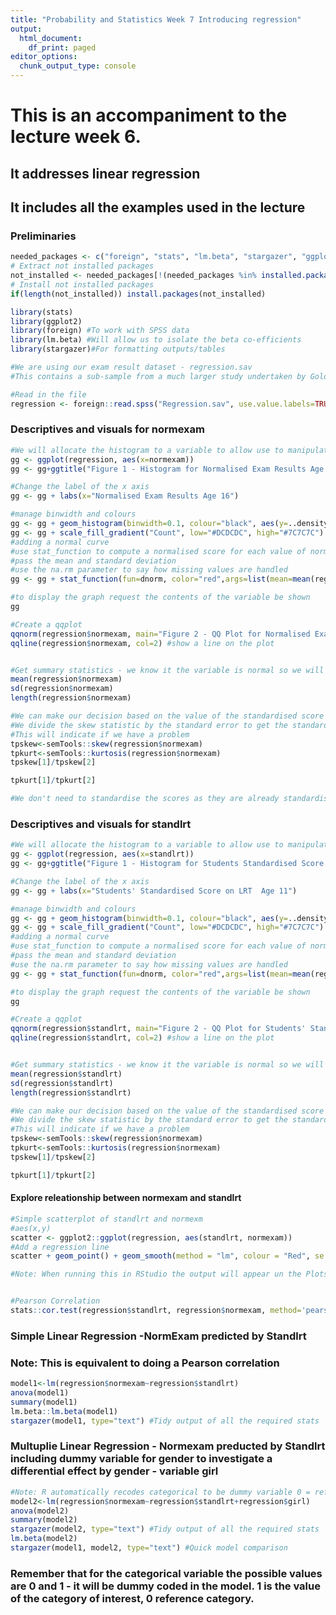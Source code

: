 ---
title: "Probability and Statistics Week 7 Introducing regression"
output: 
  html_document:
    df_print: paged
editor_options:
  chunk_output_type: console
---

#  This is an accompaniment to the lecture week 6.
## It addresses linear regression
## It includes all the examples used in the lecture

### Preliminaries
```{r}
needed_packages <- c("foreign", "stats", "lm.beta", "stargazer", "ggplot2")                      
# Extract not installed packages
not_installed <- needed_packages[!(needed_packages %in% installed.packages()[ , "Package"])]    
# Install not installed packages
if(length(not_installed)) install.packages(not_installed) 

library(stats)
library(ggplot2)
library(foreign) #To work with SPSS data
library(lm.beta) #Will allow us to isolate the beta co-efficients
library(stargazer)#For formatting outputs/tables

```

```{r}
#We are using our exam result dataset - regression.sav
#This contains a sub-sample from a much larger study undertaken by Goldstein, H., Rasbash, J., Yang, M., Woodhouse, G., et al. (1993) A multilevel analysis of school examination results, Oxford Review of Education, 19, pp. 425-433. 

#Read in the file
regression <- foreign::read.spss("Regression.sav", use.value.labels=TRUE, max.value.labels=Inf, to.data.frame=TRUE)

```
### Descriptives and visuals for normexam
```{r normexam-normality assessment}

#We will allocate the histogram to a variable to allow use to manipulate it
gg <- ggplot(regression, aes(x=normexam))
gg <- gg+ggtitle("Figure 1 - Histogram for Normalised Exam Results Age 16")

#Change the label of the x axis
gg <- gg + labs(x="Normalised Exam Results Age 16")

#manage binwidth and colours
gg <- gg + geom_histogram(binwidth=0.1, colour="black", aes(y=..density.., fill=..count..))
gg <- gg + scale_fill_gradient("Count", low="#DCDCDC", high="#7C7C7C")
#adding a normal curve
#use stat_function to compute a normalised score for each value of normexam
#pass the mean and standard deviation
#use the na.rm parameter to say how missing values are handled
gg <- gg + stat_function(fun=dnorm, color="red",args=list(mean=mean(regression$normexam, na.rm=TRUE), sd=sd(regression$normexam, na.rm=TRUE)))

#to display the graph request the contents of the variable be shown
gg

#Create a qqplot
qqnorm(regression$normexam, main="Figure 2 - QQ Plot for Normalised Exam Results Age 16")
qqline(regression$normexam, col=2) #show a line on the plot


#Get summary statistics - we know it the variable is normal so we will go ahead with it
mean(regression$normexam)
sd(regression$normexam)
length(regression$normexam)

#We can make our decision based on the value of the standardised score for skew and kurtosis
#We divide the skew statistic by the standard error to get the standardised score
#This will indicate if we have a problem
tpskew<-semTools::skew(regression$normexam)
tpkurt<-semTools::kurtosis(regression$normexam)
tpskew[1]/tpskew[2]

tpkurt[1]/tpkurt[2]

#We don't need to standardise the scores as they are already standardised


```
### Descriptives and visuals for standlrt
```{r standlrt-normality assessment}

#We will allocate the histogram to a variable to allow use to manipulate it
gg <- ggplot(regression, aes(x=standlrt))
gg <- gg+ggtitle("Figure 1 - Histogram for Students Standardised Score on LRT Age 11")

#Change the label of the x axis
gg <- gg + labs(x="Students' Standardised Score on LRT  Age 11")

#manage binwidth and colours
gg <- gg + geom_histogram(binwidth=0.1, colour="black", aes(y=..density.., fill=..count..))
gg <- gg + scale_fill_gradient("Count", low="#DCDCDC", high="#7C7C7C")
#adding a normal curve
#use stat_function to compute a normalised score for each value of normexam
#pass the mean and standard deviation
#use the na.rm parameter to say how missing values are handled
gg <- gg + stat_function(fun=dnorm, color="red",args=list(mean=mean(regression$standlrt, na.rm=TRUE), sd=sd(regression$standlrt, na.rm=TRUE)))

#to display the graph request the contents of the variable be shown
gg

#Create a qqplot
qqnorm(regression$standlrt, main="Figure 2 - QQ Plot for Students' Standardised Scores on LRT Age 11")
qqline(regression$standlrt, col=2) #show a line on the plot


#Get summary statistics - we know it the variable is normal so we will go ahead with it
mean(regression$standlrt)
sd(regression$standlrt)
length(regression$standlrt)

#We can make our decision based on the value of the standardised score for skew and kurtosis
#We divide the skew statistic by the standard error to get the standardised score
#This will indicate if we have a problem
tpskew<-semTools::skew(regression$normexam)
tpkurt<-semTools::kurtosis(regression$normexam)
tpskew[1]/tpskew[2]

tpkurt[1]/tpkurt[2]

```
#### Explore releationship between normexam and standlrt
```{r}

#Simple scatterplot of standlrt and normexm
#aes(x,y)
scatter <- ggplot2::ggplot(regression, aes(standlrt, normexam))
#Add a regression line
scatter + geom_point() + geom_smooth(method = "lm", colour = "Red", se = F) + labs(x = "Students score on LRT Age 11", y = "Normalised Exam Score Age 16") 

#Note: When running this in RStudio the output will appear un the Plots tab on the right hand side, if not visible click the Plots tab


#Pearson Correlation
stats::cor.test(regression$standlrt, regression$normexam, method='pearson')
```

### Simple Linear Regression -NormExam predicted by Standlrt
### Note: This is equivalent to doing a Pearson correlation
```{r }
model1<-lm(regression$normexam~regression$standlrt)
anova(model1)
summary(model1)
lm.beta::lm.beta(model1)
stargazer(model1, type="text") #Tidy output of all the required stats
```


### Multuplie Linear Regression - Normexam preducted by Standlrt including dummy variable for gender to investigate a differential effect by gender - variable girl
```{r}
#Note: R automatically recodes categorical to be dummy variable 0 = reference (boy), 1 category of interest (girl)
model2<-lm(regression$normexam~regression$standlrt+regression$girl)
anova(model2)
summary(model2)
stargazer(model2, type="text") #Tidy output of all the required stats
lm.beta(model2)
stargazer(model1, model2, type="text") #Quick model comparison
```
### Remember that for the categorical variable the possible values are 0 and 1 - it will be dummy coded in the model. 1 is the value of the category of interest, 0 reference category.

